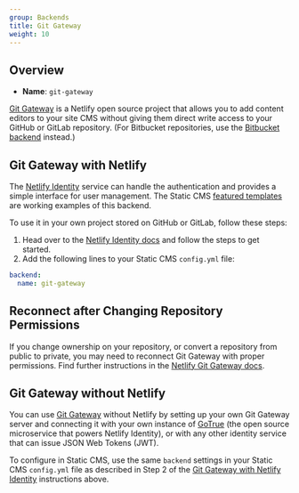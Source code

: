 ```yaml
---
group: Backends
title: Git Gateway
weight: 10
---
```


## Overview

- **Name**: `git-gateway`

[Git Gateway](https://github.com/netlify/git-gateway) is a Netlify open source project that allows you to add content editors to your site CMS without giving them direct write access to your GitHub or GitLab repository. (For Bitbucket repositories, use the [Bitbucket backend](/docs/bitbucket-backend/) instead.)

## Git Gateway with Netlify

The [Netlify Identity](https://www.netlify.com/docs/identity/) service can handle the authentication and provides a simple interface for user management. The Static CMS [featured templates](/docs/start-with-a-template) are working examples of this backend.

To use it in your own project stored on GitHub or GitLab, follow these steps:

1. Head over to the [Netlify Identity docs](https://www.netlify.com/docs/identity) and follow the steps to get started.
2. Add the following lines to your Static CMS `config.yml` file:

```yaml
backend:
  name: git-gateway
```

## Reconnect after Changing Repository Permissions

If you change ownership on your repository, or convert a repository from public to private, you may need to reconnect Git Gateway with proper permissions. Find further instructions in the [Netlify Git Gateway docs](https://www.netlify.com/docs/git-gateway/#reconnect-after-changing-repository-permissions).

## Git Gateway without Netlify

You can use [Git Gateway](https://github.com/netlify/git-gateway) without Netlify by setting up your own Git Gateway server and connecting it with your own instance of [GoTrue](https://www.gotrueapi.org) (the open source microservice that powers Netlify Identity), or with any other identity service that can issue JSON Web Tokens (JWT).

To configure in Static CMS, use the same `backend` settings in your Static CMS `config.yml` file as described in Step 2 of the [Git Gateway with Netlify Identity](#git-gateway-with-netlify-identity) instructions above.
